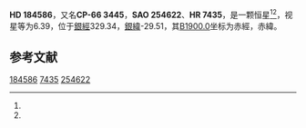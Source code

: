 {{Starbox begin
| name = HD 184586
}}
{{Starbox observe
| epoch = [[J2000.0|J2000.0]]
| constell = {{星座名待查}}<ref name=SIMBAD>{{cite web
 | url=http://simbad.u-strasbg.fr/simbad/sim-id?Ident=HR+7435
 | title =Pulsating variable Star
 | publisher=Centre de Données astronomiques de Strasbourg
 | work=SIMBAD
 | accessdate=2012-07-13}}</ref><ref name=DATA>{{cite web
 | url=http://vizier.u-strasbg.fr/viz-bin/VizieR-5?-out.add=.&-source=5050&-corr=PK=HR&-out.max=9999&HR=7435
 | title=VizieR Detailed Page
 | accessdate=2012-07-13
 | archive-date=2016-03-04
 | archive-url=https://web.archive.org/web/20160304220431/http://vizier.u-strasbg.fr/viz-bin/VizieR-5?-out.add=.&-source=5050&-corr=PK=HR&-out.max=9999&HR=7435
 | dead-url=no
 }}</ref>
| 星官 = 
| ra = {{RA|19|39|52.1}}<ref name=SIMBAD /><ref name=DATA />
| dec = {{DEC|-66|41|8}}<ref name=SIMBAD /><ref name=DATA />
| appmag_v = 6.39<ref name=SIMBAD /><ref name=DATA />
}}
{{Starbox character
| class = A1V<ref name=SIMBAD /><ref name=DATA />
| b-v = 0.02<ref name=SIMBAD /><ref name=DATA />
| u-b = 0.04<ref name=SIMBAD /><ref name=DATA />
| r-i = <ref name=SIMBAD /><ref name=DATA />
| variable = 
}}
{{Starbox astrometry
| radial_v = 0.04
| prop_mo_ra = -14
| parallax = 
| p_error = 
}}
{{Starbox catalog
| names =CP-66 3445，[[SAO星表|SAO]] 254622，[[HD星表|HD]] 184586，[[HR星表|HR]] 7435}}
{{Starbox reference |Simbad=HR+7435}}
{{Starbox end}}

'''HD 184586'''，又名'''CP-66 3445'''，'''SAO 254622'''、'''HR 7435'''，是一颗恒星<ref name=SIMBAD /><ref name=DATA />，视星等为6.39，位于[[銀道座標系|銀經]]329.34，[[銀道座標系|銀緯]]-29.51，其[[B1900.0|B1900.0]]坐标为赤經{{RA|19|29|58.8}}，赤緯{{DEC|-66|-29.51|30}}。

== 参考文献 ==
{{reflist}}

{{star-stub}}

[[Category:HD和HDE天體|184586]]
[[Category:HR天體|7435]]
[[Category:SAO天體|254622]]